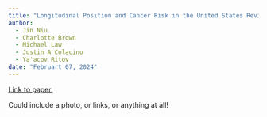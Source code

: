 ```yaml
---
title: "Longitudinal Position and Cancer Risk in the United States Revisited"
author: 
  - Jin Niu
  - Charlotte Brown
  - Michael Law
  - Justin A Colacino
  - Ya'acov Ritov
date: "Februart 07, 2024"
---
```


[Link to paper.](https://pubmed.ncbi.nlm.nih.gov/38284880/)

Could include a photo, or links, or anything at all!